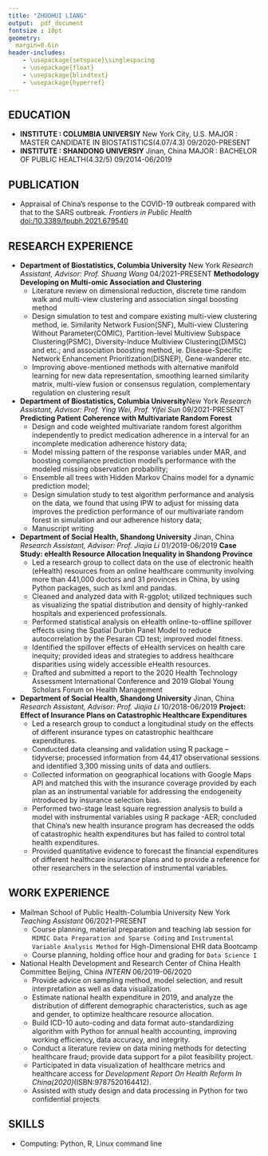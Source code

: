 ```yaml
---
title: "ZHUOHUI LIANG"
output:  pdf_document
fontsize : 10pt
geometry:
  margin=0.6in
header-includes:
    - \usepackage{setspace}\singlespacing
    - \usepackage{float}
    - \usepackage{blindtext}
    - \usepackage{hyperref}
---
```

<!-- **WORK PHONE** : +1 (646) 496-3283\newline -->
<!-- **MOBILE PHONE** : +861564129223\newline -->
<!-- **EMAIL 1** : [zl2974@cumc.columbia.edu](mailto:<zl2974@cumc.columbia.edu>) -->
<!-- \newline -->
<!-- **EMAIL 2** : [jeffreyliang1995@outlook.com](mailto:<jeffreyliang1995@outlook.com>) -->
<!-- \newline -->
<!-- **Linkedin** :  -->
<!-- [_Zhuohui Liang_](https://www.linkedin.com/in/zhuohui-liang-123108203/) -->

\begin{center}
\begin{tabular}{c|c|c}
WORK PHONE : +1 (646) 496-3283 & 
EMAIL 1 : \href{mailto:<zl2974@cumc.columbia.edu>}{zl2974@cumc.columbia.edu} &
EMAIL 2 : \href{mailto:<jeffreyliang1995@outlook.com>}{jeffreyliang1995@outlook.com}\\ 
\end{tabular}
\end{center}

## EDUCATION
- **INSTITUTE : COLUMBIA UNIVERSIY** \hfill New York City, U.S. \newline
  MAJOR : MASTER CANDIDATE IN BIOSTATISTICS(4.07/4.3) \hfill 09/2020-PRESENT
- **INSTITUTE : SHANDONG UNIVERSIY** \hfill Jinan, China\newline
  MAJOR : BACHELOR OF PUBLIC HEALTH(4.32/5) \hfill 09/2014-06/2019
  
## PUBLICATION

- Appraisal of China’s response to the COVID-19 outbreak compared with that to the SARS outbreak. _Frontiers in Public Health_ [doi:/10.3389/fpubh.2021.679540](https://doi.org/10.3389/fpubh.2021.679540)

## RESEARCH EXPERIENCE

- **Department of Biostatistics, Columbia University**
\hfill New York\newline
  _Research Assistant, Advisor: Prof. Shuang Wang_ \hfill 04/2021-PRESENT\newline
  **Methodology Developing on Multi-omic Association and Clustering **
  * Literature review on dimensional reduction, discrete time random walk and multi-view clustering and association singal boosting method
  * Design simulation to test and compare existing multi-view clustering method, ie. Similarity Network Fusion(SNF), Multi-view Clustering Without Parameter(COMIC), Partition-level Multiview Subspace Clustering(PSMC), Diversity-Induce Multiview Clustering(DiMSC) and etc.; and association boosting method, ie. Disease-Specific Network Enhancement Prioritization(DISNEP), Gene-wanderer etc.
  * Improving above-mentioned methods with alternative manifold learning for new data representation, smoothing learned similarity matrix, multi-view fusion or consensus regulation, complementary regulation on clustering result
  
- **Department of Biostatistics, Columbia University**\hfill New York\newline
  _Research Assistant, Advisor: Prof. Ying Wei, Prof. Yifei Sun_ \hfill 09/2021-PRESENT\newline
  **Predicting Patient Coherence with Multivariate Random Forest**
  * Design and code weighted multivariate random forest algorithm independently to predict medication adherence in a interval for an incomplete medication adherence history  data;
  * Model missing pattern of the response variables under MAR, and boosting compliance prediction model's performance with the modeled missing observation probability;
  * Ensemble all trees with Hidden Markov Chains model for a dynamic prediction model;
  * Design simulation study to test algorithm performance and analysis on the data, we found that using IPW to adjust for missing data improves the prediction performance of our multivariate random forest in simulation and our adherence history data;
  * Manuscript writing

- **Department of Social Health, Shandong University**
\hfill Jinan, China\newline
  _Research Assistant, Advisor: Prof. Jiajia Li_ \hfill 01/2019-06/2019\newline
  **Case Study: eHealth Resource Allocation Inequality in Shandong Province** 
  * Led a research group to collect data on the use of electronic health (eHealth) resources from an
online healthcare community involving more than 441,000 doctors and 31 provinces in China,
by using Python packages, such as lxml and pandas.
  * Cleaned and analyzed data with R-ggplot; utilized techniques such as visualizing the spatial
distribution and density of highly-ranked hospitals and experienced professionals.
  * Performed statistical analysis on eHealth online-to-offline spillover effects using the Spatial
Durbin Panel Model to reduce autocorrelation by the Pesaran CD test; improved model fitness.
  * Identified the spillover effects of eHealth services on health care inequity; provided ideas and
strategies to address healthcare disparities using widely accessible eHealth resources.
  * Drafted and submitted a report to the 2020 Health Technology Assessment International
Conference and 2019 Global Young Scholars Forum on Health Management

- **Department of Social Health, Shandong University**
\hfill Jinan, China\newline
  _Research Assistant, Advisor: Prof. Jiajia Li_ \hfill 10/2018-06/2019\newline
  **Project: Effect of Insurance Plans on Catastrophic Healthcare Expenditures**
  * Led a research group to conduct a longitudinal study on the effects of different insurance types
on catastrophic healthcare expenditures.
  * Conducted data cleansing and validation using R package – tidyverse; processed information
from 44,417 observational sessions and identified 3,300 missing units of data and outliers.
  * Collected information on geographical locations with Google Maps API and matched this with
the insurance coverage provided by each plan as an instrumental variable for addressing the
endogeneity introduced by insurance selection bias.
  * Performed two-stage least square regression analysis to build a model with instrumental
variables using R package -AER; concluded that China's new health insurance program has
decreased the odds of catastrophic health expenditures but has failed to control total health
expenditures.
  * Provided quantitative evidence to forecast the financial expenditures of different healthcare
insurance plans and to provide a reference for other researchers in the selection of instrumental
variables.

<!-- - **Mapping Health: Tracking Population Health in Shandong Province, China**  -->
<!-- \hfill Jinan, China\newline -->
<!-- _Research Assistant; Advisor: Dr. Fuzhong Xue_ \hfill 06/2018-11/2018 -->
<!--   * Refined medical information from more than 161 handbooks on atrial fibrillation and -->
<!-- hypercholesterolemia; coded them into a graph database that covered more than 3,000 specific -->
<!-- nodes and relationships. -->
<!--   * Designed and constructed a Knowledge Graph in Neo4j, including processes for screening, -->
<!-- diagnosis, treatment, and education. -->

<!-- - **Urban-Rural Disparities in Catastrophic Health Expenditures in China** -->
<!-- \hfill Jinan,China\newline -->
<!-- _Lead Researcher; Advisor: Prof. Jiajia Li_ \hfill 03/2018-10/2018 -->
<!--   * Compared datasets with 44,417 observational sessions with individuals and 11,130 -->
<!-- observational sessions with households from the ten waves of the China Health and Nutrition -->
<!-- Survey (CHNS); examined registered residency status using R package-tidyverse. -->
<!--   * Calculated prevalence of catastrophic healthcare expenditures since 1989 in households with -->
<!-- chronic disease patients, and used this as a response variable; created an interaction of time with -->
<!-- rural-urban identities as an independent variable to use in future regression analysis. -->
<!--   * Performed logistics regression, concluding that healthcare disparities have diminished due to the -->
<!-- development of financial protection and rising standard of living, but that actual risk has not -->
<!-- been significantly reduced. -->
<!--   * Conducted a review of China's Health Reform progress and promoted critical illness insurance -->
<!-- among rural populations. -->
<!--   * Drafted a paper summarizing findings which was accepted by the 2019 International Health -->
<!-- Economics Association and 2018 Healthcare Management Forum, hosted by Chinese Preventive -->
<!-- Medicine Association. -->

## WORK EXPERIENCE

- Mailman School of Public Health-Columbia University \hfill New York
\newline
 _Teaching Assistant_ \hfill 06/2021-PRESENT
  * Course planning, material preparation and teaching lab session for `MIMIC Data Preparation and Sparse Coding` and  `Instrumental Variable Analysis Method` for High-Dimensional EHR data Bootcamp
  * Course planning, holding office hour and grading for `Data Science I`

- National Health Development and Research Center of China Health Committee \hfill Beijing, China \newline
  _INTERN_ \hfill 06/2019-06/2020
  * Provide advice on sampling method, model selection, and result interpretation as well as data
visualization.
  * Estimate national health expenditure in 2019, and analyze the distribution of different
demographic characteristics, such as age and gender, to optimize healthcare resource allocation.
  * Build ICD-10 auto-coding and data format auto-standardizing algorithm with Python for annual health
accounting, improving working efficiency, data accuracy, and integrity.
  * Conduct a literature review on data mining methods for detecting healthcare fraud; provide
data support for a pilot feasibility project.
  * Participated in data visualization of healthcare metrics and healthcare access for _Development Report On Health Reform In China(2020)_(ISBN:9787520164412).
  * Assisted with study design and data processing in Python for two confidential projects

<!-- - Jinan Center for Disease Control and Prevention\hfill Jinan, China \newline -->
<!--   _INTERN_ \hfill 03/2019-05/2019 -->
<!--   * Completed a three-month rotation with various departments, including Chronic Diseases -->
<!-- Control, Occupation Disease Control, and Infectious Disease Control Centers. -->
<!--   * Monitored survival data in patients who presented with emergency cases and chronic diseases -->
<!-- in Jinan using R programming, following established procedures. -->

<!-- - Center of Health Data Science at Shandong University\hfill Jinan, China \newline -->
<!--   _INTERN_  \hfill 06/2018-11/2018 -->
<!--   * Conducted research on covariates adjustment and single nucleotide polymorphisms (SNPs) -->
<!-- identification in the Genome-wide Association Study (GWAS). -->
<!--   * Reviewed more than 200 published articles on cancer and cardiovascular diseases, categorized -->
<!-- them based on studied traits. -->
<!--   * Designed and constructed a database for all the articles, documenting specific SNPs, statistical -->
<!-- methods, adjusted covariates, interval validation results, and other parameters of each study -->

<!-- - Qianfoshan Hospital\hfill Jinan, China \newline -->
<!--   _INTERN_ \hfill 05/2017-10/2017  -->
<!--   * Monitored nutritional and health status of patients and collaborated with surgeons from the spine -->
<!-- surgery department, gynecology department, obstetrics department, and pediatrics department. -->

## SKILLS
- Computing: Python, R, Linux command line
